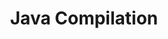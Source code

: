---
id: "q_jv1040"
questionType: "TRUE_FALSE"
title: "Java Compilation"
statement: "The Java compiler converts bytecode into machine code directly."
difficulty: "EASY"
category: "Java"
correctAnswer: false
explanation: "The compiler converts source code into bytecode; the JVM later converts bytecode into machine code at runtime."
---